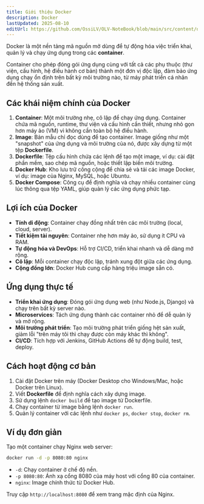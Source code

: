 ```yaml
---
title: Giới thiệu Docker
description: Docker
lastUpdated: 2025-08-10
editUrl: https://github.com/OssiLV/OLV-NoteBook/blob/main/src/content/docs/tools/docker/introduction.mdx
---
```


Docker là một nền tảng mã nguồn mở dùng để tự động hóa việc triển khai, quản lý và chạy ứng dụng trong các **container**.

Container cho phép đóng gói ứng dụng cùng với tất cả các phụ thuộc (thư viện, cấu hình, hệ điều hành cơ bản) thành một đơn vị độc lập, đảm bảo ứng dụng chạy ổn định trên bất kỳ môi trường nào, từ máy phát triển cá nhân đến hệ thống sản xuất.

## Các khái niệm chính của Docker

1. **Container**: Một môi trường nhẹ, cô lập để chạy ứng dụng. Container chứa mã nguồn, runtime, thư viện và cấu hình cần thiết, nhưng nhỏ gọn hơn máy ảo (VM) vì không cần toàn bộ hệ điều hành.
2. **Image**: Bản mẫu chỉ đọc dùng để tạo container. Image giống như một "snapshot" của ứng dụng và môi trường của nó, được xây dựng từ một tệp **Dockerfile**.
3. **Dockerfile**: Tệp cấu hình chứa các lệnh để tạo một image, ví dụ: cài đặt phần mềm, sao chép mã nguồn, hoặc thiết lập biến môi trường.
4. **Docker Hub**: Kho lưu trữ công cộng để chia sẻ và tải các image Docker, ví dụ: image của Nginx, MySQL, hoặc Ubuntu.
5. **Docker Compose**: Công cụ để định nghĩa và chạy nhiều container cùng lúc thông qua tệp YAML, giúp quản lý các ứng dụng phức tạp.

## Lợi ích của Docker

-   **Tính di động**: Container chạy đồng nhất trên các môi trường (local, cloud, server).
-   **Tiết kiệm tài nguyên**: Container nhẹ hơn máy ảo, sử dụng ít CPU và RAM.
-   **Tự động hóa và DevOps**: Hỗ trợ CI/CD, triển khai nhanh và dễ dàng mở rộng.
-   **Cô lập**: Mỗi container chạy độc lập, tránh xung đột giữa các ứng dụng.
-   **Cộng đồng lớn**: Docker Hub cung cấp hàng triệu image sẵn có.

## Ứng dụng thực tế

-   **Triển khai ứng dụng**: Đóng gói ứng dụng web (như Node.js, Django) và chạy trên bất kỳ server nào.
-   **Microservices**: Tách ứng dụng thành các container nhỏ để dễ quản lý và mở rộng.
-   **Môi trường phát triển**: Tạo môi trường phát triển giống hệt sản xuất, giảm lỗi "trên máy tôi thì chạy được còn máy khác thì không".
-   **CI/CD**: Tích hợp với Jenkins, GitHub Actions để tự động build, test, deploy.

## Cách hoạt động cơ bản

1. Cài đặt Docker trên máy (Docker Desktop cho Windows/Mac, hoặc Docker trên Linux).
2. Viết **Dockerfile** để định nghĩa cách xây dựng image.
3. Sử dụng lệnh `docker build` để tạo image từ Dockerfile.
4. Chạy container từ image bằng lệnh `docker run`.
5. Quản lý container với các lệnh như `docker ps`, `docker stop`, `docker rm`.

## Ví dụ đơn giản

Tạo một container chạy Nginx web server:

```bash
docker run -d -p 8080:80 nginx
```

-   `-d`: Chạy container ở chế độ nền.
-   `-p 8080:80`: Ánh xạ cổng 8080 của máy host với cổng 80 của container.
-   `nginx`: Image chính thức từ Docker Hub.

Truy cập `http://localhost:8080` để xem trang mặc định của Nginx.
